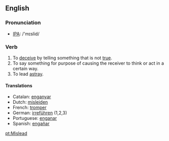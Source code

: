 ==English==
=== Pronunciation ===
*[[w:IPA|IPA]]: /'mɪslid/

=== Verb ===
{{irregverb|'''to mislead'''|'''[[misleads]]'''|'''[[misled]]'''|'''[[misled]]'''|'''[[misleading]]'''}}

# To [[deceive]] by telling something that is not [[true]].
# To say something for purpose of causing the receiver to think or act in a certain way.
# To lead [[astray]].

==== Translations ====
*Catalan: [[enganyar]]
*Dutch: [[misleiden]]
*French: [[tromper]]
*German: [[irreführen]] (1,2,3)
*Portuguese: [[enganar]]
*Spanish: [[engañar]]

[[pt:Mislead]]